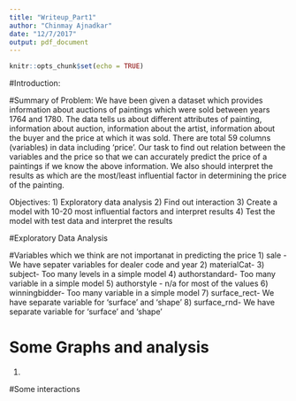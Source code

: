 ```yaml
---
title: "Writeup_Part1"
author: "Chinmay Ajnadkar"
date: "12/7/2017"
output: pdf_document
---
```


```r
knitr::opts_chunk$set(echo = TRUE)
```

#Introduction: 

#Summary of Problem: 
We have been given a dataset which provides information about auctions of paintings which were sold between years 1764 and 1780. The data tells us about different attributes of painting, information about auction, information about the artist, information about the buyer and the price at which it was sold. There are total 59 columns (variables) in data including 'price'. Our task to find out relation between the variables and the price so that we can accurately predict the price of a paintings if we know the above information. We also should interpret the results as which are the most/least influential factor in determining the price of the painting. 

Objectives:
1) Exploratory data analysis
2) Find out interaction
3) Create a model with 10-20 most influential factors and interpret results
4) Test the model with test data and interpret the results 


#Exploratory Data Analysis

#Variables which we think are not importanat in predicting the price
1) sale - We have sepater variables for dealer code and year
2) materialCat- 
3) subject- Too many levels in a simple model 
4) authorstandard- Too many variable in a simple model
5) authorstyle - n/a for most of the values
6) winningbidder- Too many variable in a simple model
7) surface_rect- We have separate variable for 'surface' and 'shape'
8) surface_rnd- We have separate variable for 'surface' and 'shape'


# Some Graphs and analysis
1)  




#Some interactions